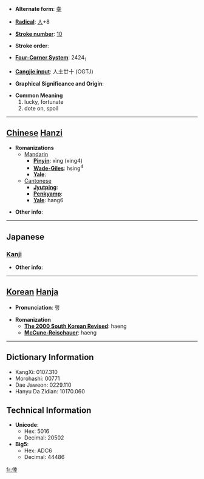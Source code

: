 * '''Alternate form''': [[幸]]

* '''[[Wiktionary:Chinese radical index| Radical]]''': [[Wiktionary:Chinese radical index 人|人]]+8

* '''[[Wiktionary:Chinese total strokes index|Stroke number]]''': [[Wiktionary:Chinese total strokes index 10|10]]

* '''Stroke order''': 

* '''[[Wiktionary:Chinese four corner index|Four-Corner System]]''': 2424<sub>1</sub>

* '''[[Wiktionary:Chinese Cangjie index|Cangjie input]]''': 人土廿十 (OGTJ)

* '''Graphical Significance and Origin''': 

* '''Common Meaning'''
*#lucky, fortunate
*# dote on, spoil


----

== [[Chinese]] [[Hanzi]] ==

* '''Romanizations'''
** [[Mandarin]]
*** '''[[Pinyin]]''': xìng (xing4)
*** '''[[Wade-Giles]]''': hsing<sup>4</sup>
*** '''[[Yale]]''': 
**[[Cantonese]]
***'''[[Jyutping]]''':
***'''[[Penkyamp]]''': 
***'''[[Yale]]''': hang6

* '''Other info''': 

----

==Japanese==
===[[Kanji]]===
{{kanji|on readings=[[こう]] (kō)
|kun readings=[[さいわい]] (saiwai)
}}

* '''Other info''':  

----

== [[Korean]] [[Hanja]] ==

* '''Pronunciation''': 행

* '''Romanization'''
** '''[[The 2000 South Korean Revised Romanization|The 2000 South Korean Revised]]''': haeng
** '''[[McCune-Reischauer]]''': haeng

----

== Dictionary Information ==

* KangXi: 0107.310
* Morohashi: 00771
* Dae Jaweon: 0229.110
* Hanyu Da Zidian: 10170.060

== Technical Information ==

* '''Unicode''':
** Hex: 5016
** Decimal: 20502
* '''Big5''':
** Hex: ADC6
** Decimal: 44486

[[fr:倖]]